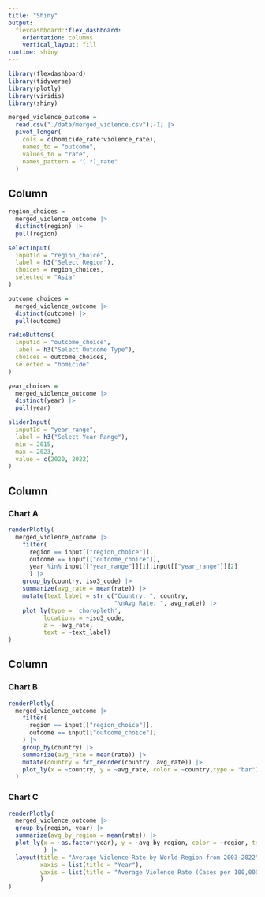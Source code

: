 ```yaml
---
title: "Shiny"
output: 
  flexdashboard::flex_dashboard:
    orientation: columns
    vertical_layout: fill
runtime: shiny
---
```


```r
library(flexdashboard)
library(tidyverse)
library(plotly)
library(viridis)
library(shiny)
```

```r
merged_violence_outcome = 
  read.csv("./data/merged_violence.csv")[-1] |> 
  pivot_longer(
    cols = c(homicide_rate:violence_rate), 
    names_to = "outcome", 
    values_to = "rate", 
    names_pattern = "(.*)_rate"
  )
```

Column {.sidebar}
-----------------------------------------------------------------------

```r
region_choices = 
  merged_violence_outcome |>
  distinct(region) |>
  pull(region) 

selectInput(
  inputId = "region_choice", 
  label = h3("Select Region"), 
  choices = region_choices, 
  selected = "Asia"
)
```


```r
outcome_choices = 
  merged_violence_outcome |>
  distinct(outcome) |>
  pull(outcome)

radioButtons(
  inputId = "outcome_choice", 
  label = h3("Select Outcome Type"), 
  choices = outcome_choices,
  selected = "homicide"
)
```


```r
year_choices = 
  merged_violence_outcome |>
  distinct(year) |> 
  pull(year)

sliderInput(
  inputId = "year_range", 
  label = h3("Select Year Range"), 
  min = 2015, 
  max = 2023, 
  value = c(2020, 2022)
)
```


Column {data-width=650}
-----------------------------------------------------------------------

### Chart A

```r
renderPlotly(
  merged_violence_outcome |>
    filter(
      region == input[["region_choice"]], 
      outcome == input[["outcome_choice"]],
      year %in% input[["year_range"]][1]:input[["year_range"]][2]
      ) |>
    group_by(country, iso3_code) |>
    summarize(avg_rate = mean(rate)) |> 
    mutate(text_label = str_c("Country: ", country, 
                              "\nAvg Rate: ", avg_rate)) |>
    plot_ly(type = 'choropleth', 
          locations = ~iso3_code, 
          z = ~avg_rate, 
          text = ~text_label)
)
```



Column {data-width=350}
-----------------------------------------------------------------------

### Chart B

```r
renderPlotly(
  merged_violence_outcome |>
    filter(
      region == input[["region_choice"]], 
      outcome == input[["outcome_choice"]]
    ) |>
    group_by(country) |>
    summarize(avg_rate = mean(rate)) |>
    mutate(country = fct_reorder(country, avg_rate)) |>
    plot_ly(x = ~country, y = ~avg_rate, color = ~country,type = "bar") 
  )
```


### Chart C

```r
renderPlotly(
  merged_violence_outcome |> 
  group_by(region, year) |> 
  summarize(avg_by_region = mean(rate)) |> 
  plot_ly(x = ~as.factor(year), y = ~avg_by_region, color = ~region, type = "bar"
          ) |> 
  layout(title = "Average Violence Rate by World Region from 2003-2022",
         xaxis = list(title = "Year"), 
         yaxis = list(title = "Average Violence Rate (Cases per 100,000)")
         )
)
```



